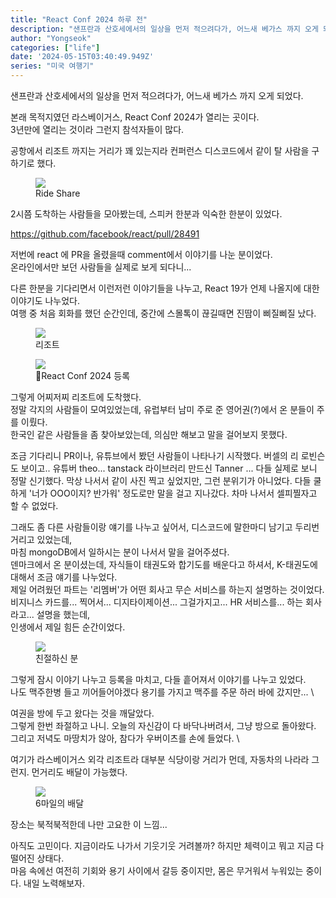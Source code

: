 ```yaml
---
title: "React Conf 2024 하루 전"
description: "샌프란과 산호세에서의 일상을 먼저 적으려다가, 어느새 베가스 까지 오게 되었다. 본래 목적지였던 라스베이거스, React Conf 2024가 열리는 곳이다. 3년만에 열리는 것이라 그런지 참석자들이 많다. 공항에서 리조트 까지는 거리가 꽤 있는지라 컨퍼런스 디스코드에서 같이 탈 사람을 구하기로 했다."
author: "Yongseok"
categories: ["life"]
date: '2024-05-15T03:40:49.949Z'
series: "미국 여행기"
---
```


샌프란과 산호세에서의 일상을 먼저 적으려다가, 어느새 베가스 까지 오게 되었다.

본래 목적지였던 라스베이거스, React Conf 2024가 열리는 곳이다. \
3년만에 열리는 것이라 그런지 참석자들이 많다.

공항에서 리조트 까지는 거리가 꽤 있는지라 컨퍼런스 디스코드에서 같이 탈 사람을 구하기로 했다.
<figure>
<img src="/post/images/react_conf_1/react_conf_1_4.png" />
<figcaption>Ride Share</figcaption>
</figure>

2시쯤 도착하는 사람들을 모아봤는데, 스피커 한분과 익숙한 한분이 있었다. 

https://github.com/facebook/react/pull/28491

저번에 react 에 PR을 올렸을때 comment에서 이야기를 나눈 분이었다. \
온라인에서만 보던 사람들을 실제로 보게 되다니... 

다른 한분을 기다리면서 이런저런 이야기들을 나누고, React 19가 언제 나올지에 대한 이야기도 나누었다.\
여행 중 처음 회화를 했던 순간인데, 중간에 스몰톡이 끊길때면 진땀이 삐질삐질 났다. 


<figure>
<img src="/post/images/react_conf_1/react_conf_1_1.jpeg" />
<figcaption>리조트</figcaption>
</figure>



<figure>
<img src="/post/images/react_conf_1/react_conf_1_3.jpeg" />
<figcaption>React Conf 2024 등록</figcaption>
</figure>

그렇게 어찌저찌 리조트에 도착했다. \
정말 각지의 사람들이 모여있었는데, 유럽부터 남미 주로 준 영어권(?)에서 온 분들이 주를 이뤘다. \
한국인 같은 사람들을 좀 찾아보았는데, 의심만 해보고 말을 걸어보지 못했다.

조금 기다리니 PR이나, 유튜브에서 봤던 사람들이 나타나기 시작했다. 버셀의 리 로빈슨도 보이고.. 유튜버 theo... tanstack 라이브러리 만드신 Tanner ...
다들 실제로 보니 정말 신기했다. 막상 나서서 같이 사진 찍고 싶었지만, 그런 분위기가 아니었다. 다들 쿨하게 '너가 OOO이지? 반가워' 정도로만 말을 걸고 지나갔다.
차마 나서서 셀피찔자고 할 수 없었다.

그래도 좀 다른 사람들이랑 얘기를 나누고 싶어서, 디스코드에 말한마디 남기고 두리번 거리고 있었는데, \
마침 mongoDB에서 일하시는 분이 나서서 말을 걸어주셨다. \
덴마크에서 온 분이셨는데, 자식들이 태권도와 합기도를 배운다고 하셔서, K-태권도에 대해서 조금 얘기를 나누었다. \
제일 어려웠던 파트는 '리멤버'가 어떤 회사고 무슨 서비스를 하는지 설명하는 것이었다. \
비지니스 카드를... 찍어서... 디지타이제이션... 그걸가지고... HR 서비스를... 하는 회사라고... 설명을 했는데, \
인생에서 제일 힘든 순간이었다.

<figure>
<img src="/post/images/react_conf_1/react_conf_1_5.png" />
<figcaption>친절하신 분</figcaption>
</figure>

그렇게 잠시 이야기 나누고 등록을 마치고, 다들 흩어져서 이야기를 나누고 있었다. \
나도 맥주한병 들고 끼어들어야겠다 용기를 가지고 맥주를 주문 하러 바에 갔지만... \

여권을 방에 두고 왔다는 것을 깨달았다. \
그렇게 한번 좌절하고 나니. 오늘의 자신감이 다 바닥나버려서, 그냥 방으로 돌아왔다. \
그리고 저녁도 마땅치가 않아, 참다가 우버이츠를 손에 들었다. \

여기가 라스베이거스 외각 리조트라 대부분 식당이랑 거리가 먼데, 자동차의 나라라 그런지. 먼거리도 배달이 가능했다. 


<figure>
<img src="/post/images/react_conf_1/react_conf_1_6.png" />
<figcaption>6마일의 배달</figcaption>
</figure>

장소는 북적북적한데 나만 고요한 이 느낌...



아직도 고민이다. 지금이라도 나가서 기웃기웃 거려볼까? 
하지만 체력이고 뭐고 지금 다 떨어진 상태다. \
마음 속에선 여전히 기회와 용기 사이에서 갈등 중이지만, 몸은 무거워서 누워있는 중이다.
내일 노력해보자.